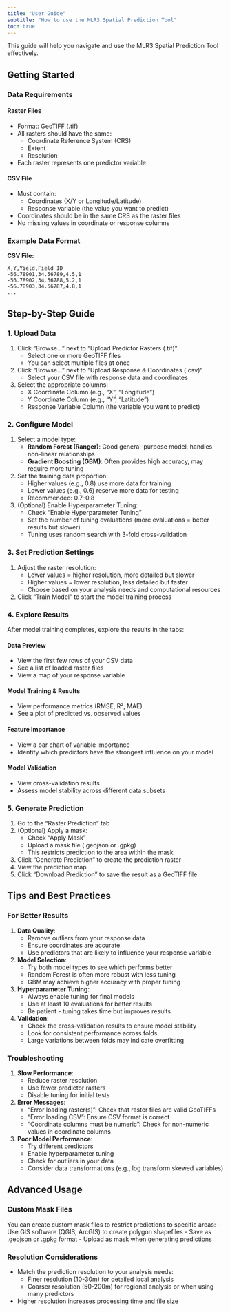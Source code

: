 ```yaml
---
title: "User Guide"
subtitle: "How to use the MLR3 Spatial Prediction Tool"
toc: true
---
```


This guide will help you navigate and use the MLR3 Spatial Prediction Tool effectively.

## Getting Started

### Data Requirements

#### Raster Files
- Format: GeoTIFF (.tif)
- All rasters should have the same:
  - Coordinate Reference System (CRS)
  - Extent
  - Resolution
- Each raster represents one predictor variable

#### CSV File
- Must contain:
  - Coordinates (X/Y or Longitude/Latitude)
  - Response variable (the value you want to predict)
- Coordinates should be in the same CRS as the raster files
- No missing values in coordinate or response columns

### Example Data Format

**CSV File:**
```
X,Y,Yield,Field_ID
-56.78901,34.56789,4.5,1
-56.78902,34.56788,5.2,1
-56.78903,34.56787,4.8,1
...
```

## Step-by-Step Guide

### 1. Upload Data

1. Click "Browse..." next to "Upload Predictor Rasters (.tif)"
   - Select one or more GeoTIFF files
   - You can select multiple files at once

2. Click "Browse..." next to "Upload Response & Coordinates (.csv)"
   - Select your CSV file with response data and coordinates

3. Select the appropriate columns:
   - X Coordinate Column (e.g., "X", "Longitude")
   - Y Coordinate Column (e.g., "Y", "Latitude")
   - Response Variable Column (the variable you want to predict)

### 2. Configure Model

1. Select a model type:
   - **Random Forest (Ranger)**: Good general-purpose model, handles non-linear relationships
   - **Gradient Boosting (GBM)**: Often provides high accuracy, may require more tuning

2. Set the training data proportion:
   - Higher values (e.g., 0.8) use more data for training
   - Lower values (e.g., 0.6) reserve more data for testing
   - Recommended: 0.7-0.8

3. (Optional) Enable Hyperparameter Tuning:
   - Check "Enable Hyperparameter Tuning"
   - Set the number of tuning evaluations (more evaluations = better results but slower)
   - Tuning uses random search with 3-fold cross-validation

### 3. Set Prediction Settings

1. Adjust the raster resolution:
   - Lower values = higher resolution, more detailed but slower
   - Higher values = lower resolution, less detailed but faster
   - Choose based on your analysis needs and computational resources

2. Click "Train Model" to start the model training process

### 4. Explore Results

After model training completes, explore the results in the tabs:

#### Data Preview
- View the first few rows of your CSV data
- See a list of loaded raster files
- View a map of your response variable

#### Model Training & Results
- View performance metrics (RMSE, R², MAE)
- See a plot of predicted vs. observed values

#### Feature Importance
- View a bar chart of variable importance
- Identify which predictors have the strongest influence on your model

#### Model Validation
- View cross-validation results
- Assess model stability across different data subsets

### 5. Generate Prediction

1. Go to the "Raster Prediction" tab
2. (Optional) Apply a mask:
   - Check "Apply Mask"
   - Upload a mask file (.geojson or .gpkg)
   - This restricts prediction to the area within the mask

3. Click "Generate Prediction" to create the prediction raster
4. View the prediction map
5. Click "Download Prediction" to save the result as a GeoTIFF file

## Tips and Best Practices

### For Better Results

1. **Data Quality**:
   - Remove outliers from your response data
   - Ensure coordinates are accurate
   - Use predictors that are likely to influence your response variable

2. **Model Selection**:
   - Try both model types to see which performs better
   - Random Forest is often more robust with less tuning
   - GBM may achieve higher accuracy with proper tuning

3. **Hyperparameter Tuning**:
   - Always enable tuning for final models
   - Use at least 10 evaluations for better results
   - Be patient - tuning takes time but improves results

4. **Validation**:
   - Check the cross-validation results to ensure model stability
   - Look for consistent performance across folds
   - Large variations between folds may indicate overfitting

### Troubleshooting

1. **Slow Performance**:
   - Reduce raster resolution
   - Use fewer predictor rasters
   - Disable tuning for initial tests

2. **Error Messages**:
   - "Error loading raster(s)": Check that raster files are valid GeoTIFFs
   - "Error loading CSV": Ensure CSV format is correct
   - "Coordinate columns must be numeric": Check for non-numeric values in coordinate columns

3. **Poor Model Performance**:
   - Try different predictors
   - Enable hyperparameter tuning
   - Check for outliers in your data
   - Consider data transformations (e.g., log transform skewed variables)

## Advanced Usage

### Custom Mask Files

You can create custom mask files to restrict predictions to specific areas:
- Use GIS software (QGIS, ArcGIS) to create polygon shapefiles
- Save as .geojson or .gpkg format
- Upload as mask when generating predictions

### Resolution Considerations

- Match the prediction resolution to your analysis needs:
  - Finer resolution (10-30m) for detailed local analysis
  - Coarser resolution (50-200m) for regional analysis or when using many predictors
- Higher resolution increases processing time and file size

